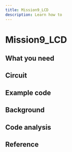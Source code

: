 ```yaml
---
title: Mission9_LCD
description: Learn how to
---
```


# Mission9_LCD





## What you need




## Circuit


## Example code



## Background



## Code analysis


## Reference
